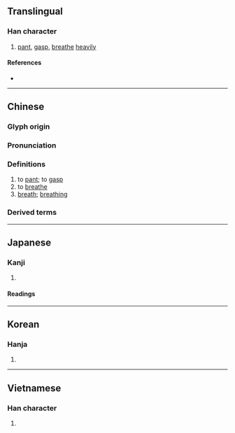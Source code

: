 {{character info/new}}
==Translingual==

===Han character===
{{Han char|rn=30|rad=口|as=09|sn=12|four=62027|canj=RUMB|ids=⿰口耑}}

# [[pant]], [[gasp]], [[breathe]] [[heavily]]

====References====
* {{Han ref|kx=0198.300|dkj=03946|dj=0420.180|hdz=10655.050|uh=5598|ud=21912|bh=B3DD|bd=46045}}

----

==Chinese==
{{zh-forms}}

===Glyph origin===
{{Han etym}}

===Pronunciation===
{{zh-pron
|m=chuǎn
|ma=Zh-chuan.ogg
|c=cyun2
|h=pfs=
|md=
|mn=chhoán
|w=
|mc=y
|oc=y
|cat=
}}

===Definitions===
{{zh-hanzi}}

# to [[pant]]; to [[gasp]]
# to [[breathe]]
# [[breath]]; [[breathing]]


===Derived terms===
{{zh-der|喘氣|喘息|氣喘吁吁|苟延殘喘|氣喘如牛|哮喘}}

{{zh-cat|Intermediate}}

----

==Japanese==

===Kanji===
{{ja-kanji|grade=|rs=口09}}

# {{defn|lang=ja|sort=口09}}

====Readings====
{{ja-readings
|goon=せん
|kanon=せん
|kanyoon=ぜん, ぜい
|kun=あえ-ぐ, せ-く, せき-
}}

----

==Korean==

===Hanja===
{{ko-hanja|hangeul=천|rv=cheon|mr=ch'ŏn}}

# {{defn|lang=ko|sort=口09}}

----

==Vietnamese==

===Han character===
{{vi-hantu|[[suyễn]], [[suyển]], [[siễn]]|rs=口09}}

# {{defn|lang=vi}}